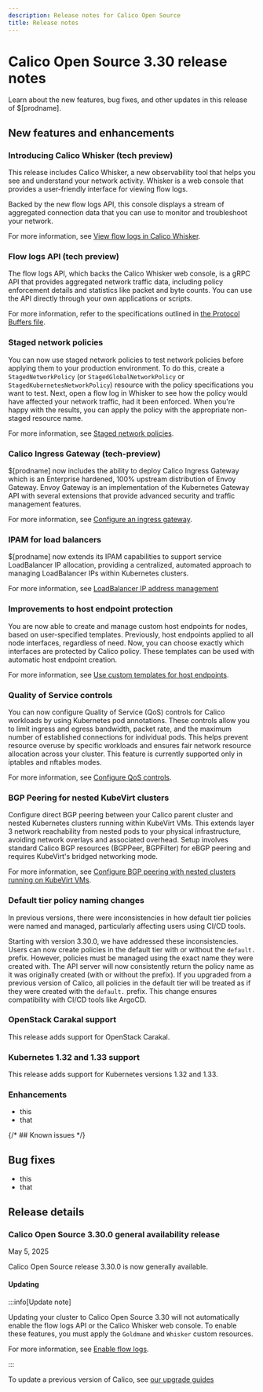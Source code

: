 ```yaml
---
description: Release notes for Calico Open Source
title: Release notes
---
```


# Calico Open Source 3.30 release notes

Learn about the new features, bug fixes, and other updates in this release of $[prodname].

## New features and enhancements

### Introducing Calico Whisker (tech preview)

This release includes Calico Whisker, a new observability tool that helps you see and understand your network activity.
Whisker is a web console that provides a user-friendly interface for viewing flow logs.

Backed by the new flow logs API, this console displays a stream of aggregated connection data that you can use to monitor and troubleshoot your network.

For more information, see [View flow logs in Calico Whisker](../observability/view-flow-logs.mdx).

### Flow logs API (tech preview)

The flow logs API, which backs the Calico Whisker web console, is a gRPC API that provides aggregated network traffic data, including policy enforcement details and statistics like packet and byte counts.
You can use the API directly through your own applications or scripts.

For more information, refer to the specifications outlined in [the Protocol Buffers file](https://github.com/projectcalico/calico/blob/master/goldmane/proto/api.proto).

### Staged network policies

You can now use staged network policies to test network policies before applying them to your production environment.
To do this, create a `StagedNetworkPolicy` (or `StagedGlobalNetworkPolicy` or `StagedKubernetesNetworkPolicy`) resource with the policy specifications you want to test.
Next, open a flow log in Whisker to see how the policy would have affected your network traffic, had it been enforced.
When you're happy with the results, you can apply the policy with the appropriate non-staged resource name.

For more information, see [Staged network policies](../network-policy/staged-network-policies.mdx).

### Calico Ingress Gateway (tech-preview)

$[prodname] now includes the ability to deploy Calico Ingress Gateway which is an Enterprise hardened, 100% upstream distribution of Envoy Gateway.
Envoy Gateway is an implementation of the Kubernetes Gateway API with several extensions that provide advanced security and traffic management features.

For more information, see [Configure an ingress gateway](../networking/gateway-api.mdx).

### IPAM for load balancers

$[prodname] now extends its IPAM capabilities to support service LoadBalancer IP allocation, providing a centralized, automated approach to managing LoadBalancer IPs within Kubernetes clusters.

For more information, see [LoadBalancer IP address management](../networking/ipam/service-loadbalancer.mdx)

### Improvements to host endpoint protection

You are now able to create and manage custom host endpoints for nodes, based on user-specified templates.
Previously, host endpoints applied to all node interfaces, regardless of need.
Now, you can choose exactly which interfaces are protected by Calico policy.
These templates can be used with automatic host endpoint creation.

For more information, see [Use custom templates for host endpoints](../network-policy/hosts/kubernetes-nodes.mdx#use-custom-templates-for-host-endpoints).

### Quality of Service controls

You can now configure Quality of Service (QoS) controls for Calico workloads by using Kubernetes pod annotations.
These controls allow you to limit ingress and egress bandwidth, packet rate, and the maximum number of established connections for individual pods.
This helps prevent resource overuse by specific workloads and ensures fair network resource allocation across your cluster.
This feature is currently supported only in iptables and nftables modes.

For more information, see [Configure QoS controls](../networking/configuring/qos-controls.mdx).

### BGP Peering for nested KubeVirt clusters

Configure direct BGP peering between your Calico parent cluster and nested Kubernetes clusters running within KubeVirt VMs.
This extends layer 3 network reachability from nested pods to your physical infrastructure, avoiding network overlays and associated overhead.
Setup involves standard Calico BGP resources (BGPPeer, BGPFilter) for eBGP peering and requires KubeVirt's bridged networking mode.

For more information, see [Configure BGP peering with nested clusters running on KubeVirt VMs](../networking/configuring/bgp-to-workload.mdx).

### Default tier policy naming changes

In previous versions, there were inconsistencies in how default tier policies were named and managed, particularly affecting users using CI/CD tools.

Starting with version 3.30.0, we have addressed these inconsistencies.
Users can now create policies in the default tier with or without the `default.` prefix.
However, policies must be managed using the exact name they were created with.
The API server will now consistently return the policy name as it was originally created (with or without the prefix).
If you upgraded from a previous version of Calico, all policies in the default tier will be treated as if they were created with the `default.` prefix.
This change ensures compatibility with CI/CD tools like ArgoCD.

### OpenStack Carakal support

This release adds support for OpenStack Carakal.

### Kubernetes 1.32 and 1.33 support

This release adds support for Kubernetes versions 1.32 and 1.33.

### Enhancements

* this
* that

{/* ## Known issues */}

## Bug fixes

* this
* that

## Release details

### Calico Open Source 3.30.0 general availability release

May 5, 2025

Calico Open Source release 3.30.0 is now generally available.

#### Updating

:::info[Update note]

Updating your cluster to Calico Open Source 3.30 will not automatically enable the flow logs API or the Calico Whisker web console.
To enable these features, you must apply the `Goldmane` and `Whisker` custom resources.

For more information, see [Enable flow logs](../observability/enable-whisker.mdx).

:::

To update a previous version of Calico, see [our upgrade guides](../operations/upgrading/index.mdx)


<!--
### Calico Open Source 3.28.1 bux fix update

DD M YYYY

#### Enhancements

#### Bug fixes

#### How to update

To update an existing installation of Calico Enterprise 3.18, see .

-->
